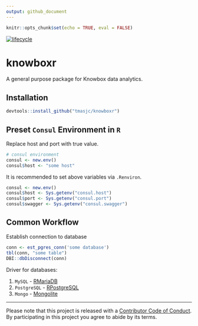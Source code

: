 ```yaml
---
output: github_document
---
```


<!-- README.md is generated from README.Rmd. Please edit that file -->

```r
knitr::opts_chunk$set(echo = TRUE, eval = FALSE)
```

[![lifecycle](https://img.shields.io/badge/lifecycle-experimental-orange.svg)](https://www.tidyverse.org/lifecycle/#experimental)

# knowboxr

A general purpose package for Knowbox data analytics. 

## Installation 

```r
devtools::install_github("tmasjc/knowboxr")
```

## Preset `Consul` Environment in `R`

Replace host and port with true value.

```r
# consul environment
consul <- new.env()
consul$host <- "some host"
```

It is recommended to set above variables via `.Renviron`.

```r
consul <- new.env()
consul$host <- Sys.getenv("consul.host")
consul$port <- Sys.getenv("consul.port")
consul$swagger <- Sys.getenv("consul.swagger")
```


## Common Workflow

Establish connection to database

```r
conn <- est_pgres_conn('some database')
tbl(conn, "some table")
DBI::dbDisconnect(conn)
```

Driver for databases:

1. `MySQL` - [RMariaDB](https://github.com/r-dbi/RMariaDB)
2. `PostgreSQL` - [RPostgreSQL](https://github.com/r-dbi/RPostgres)
3. `Mongo` - [Mongolite](https://github.com/jeroen/mongolite/)

____
Please note that this project is released with a [Contributor Code of Conduct](CODE_OF_CONDUCT.md).
By participating in this project you agree to abide by its terms.





